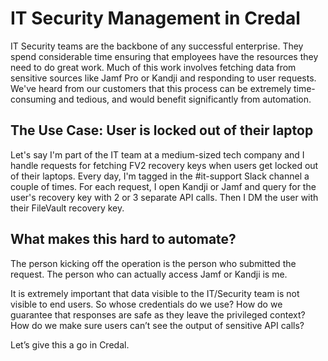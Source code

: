 # IT Security Management in Credal

IT Security teams are the backbone of any successful enterprise. They spend considerable time ensuring that employees have the resources they need to do great work. Much of this work involves fetching data from sensitive sources like Jamf Pro or Kandji and responding to user requests. We've heard from our customers that this process can be extremely time-consuming and tedious, and would benefit significantly from automation.

## The Use Case: User is locked out of their laptop

Let's say I'm part of the IT team at a medium-sized tech company and I handle requests for fetching FV2 recovery keys when users get locked out of their laptops. Every day, I'm tagged in the #it-support Slack channel a couple of times. For each request, I open Kandji or Jamf and query for the user's recovery key with 2 or 3 separate API calls. Then I DM the user with their FileVault recovery key.

## What makes this hard to automate?

The person kicking off the operation is the person who submitted the request. The person who can actually access Jamf or Kandji is me.

It is extremely important that data visible to the IT/Security team is not visible to end users. So whose credentials do we use? How do we guarantee that responses are safe as they leave the privileged context? How do we make sure users can’t see the output of sensitive API calls?

Let’s give this a go in Credal.
